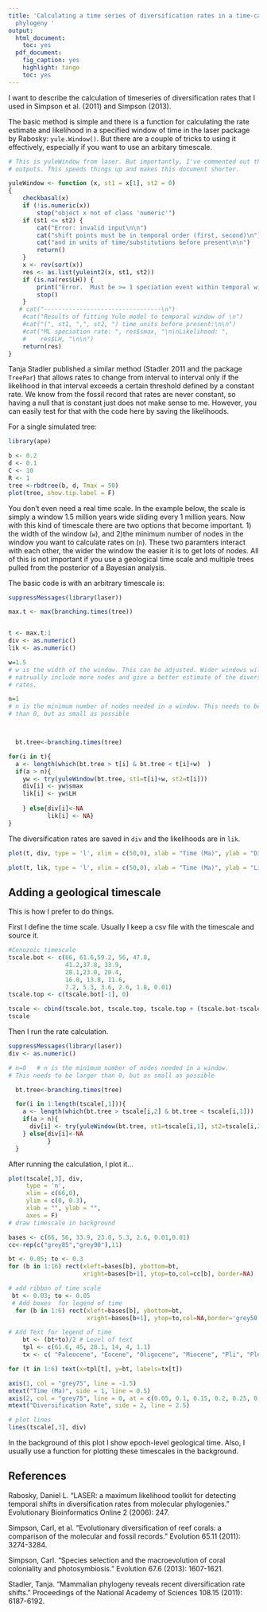 ```yaml
---
title: 'Calculating a time series of diversification rates in a time-calibrated molecular
  phylogeny '
output:
  html_document:
    toc: yes
  pdf_document:
    fig_caption: yes
    highlight: tango
    toc: yes
---
```





I want to describe the calculation of timeseries of diversification rates that I used in Simpson et al. (2011) and Simpson (2013). 

The basic method is simple and there is a function for calculating the rate estimate and likelihood in a specified window of time in the laser package by Rabosky: `yule.Window()`. But there are a couple of tricks to using it effectively, especially if you want to use an arbitary timescale. 

```r
# This is yuleWindow from laser. But importantly, I've commented out the text
# outputs. This speeds things up and makes this document shorter.

yuleWindow <- function (x, st1 = x[1], st2 = 0) 
{
    checkbasal(x)
    if (!is.numeric(x)) 
        stop("object x not of class 'numeric'")
    if (st1 <= st2) {
        cat("Error: invalid input\n\n")
        cat("shift points must be in temporal order (first, second)\n")
        cat("and in units of time/substitutions before present\n\n")
        return()
    }
    x <- rev(sort(x))
    res <- as.list(yuleint2(x, st1, st2))
    if (is.na(res$LH)) {
        print("Error.  Must be >= 1 speciation event within temporal window\n")
        stop()
    }
   # cat("---------------------------------\n")
    #cat("Results of fitting Yule model to temporal window of \n")
    #cat("(", st1, ",", st2, ") time units before present:\n\n")
    #cat("ML speciation rate: ", res$smax, "\n\nLikelihood: ", 
    #    res$LH, "\n\n")
    return(res)
}
```


Tanja Stadler published a similar method (Stadler 2011 and the package `TreePar`) that allows rates to change from interval to interval only if the likelihood in that interval exceeds a certain threshold defined by a constant rate. We know from the fossil record that rates are never constant, so having a null that is constant just does not make sense to me. However, you can easily test for that with the code here by saving the likelihoods.


For a single simulated tree: 
```r
library(ape)

b <- 0.2
d <- 0.1
C <- 10
R <- 1
tree <-rbdtree(b, d, Tmax = 50)
plot(tree, show.tip.label = F)
```


You don't even need a real time scale. In the example below, the scale is simply a window 1.5 million years wide sliding every 1 million years. Now with this kind of timescale there are two options that become important. 1) the width of the window (`w`), and 2)the minimum number of nodes in the window you want to calculate rates on (`n`). These two paramters interact with each other, the wider the window the easier it is to get lots of nodes. All of this is not important if you use a geological time scale and multiple trees pulled from the posterior of a Bayesian analysis.


The basic code is with an arbitrary timescale is:
```r
suppressMessages(library(laser))

max.t <- max(branching.times(tree))


t <- max.t:1
div <- as.numeric()
lik <- as.numeric()

w=1.5 
# w is the width of the window. This can be adjusted. Wider windows will
# natrually include more nodes and give a better estimate of the diversification
# rates.

n=1   
# n is the minimum number of nodes needed in a window. This needs to be larger
# than 0, but as small as possible



  bt.tree<-branching.times(tree)

for(i in t){
  a <- length(which(bt.tree > t[i] & bt.tree < t[i]+w)  )
  if(a > n){
    yw <- try(yuleWindow(bt.tree, st1=t[i]+w, st2=t[i]))
    div[i] <- yw$smax
    lik[i] <- yw$LH
    
    } else{div[i]<-NA
           lik[i] <- NA}
}
```

The diversification rates are saved in `div` and the likelihoods are in `lik`.
```r
plot(t, div, type = 'l', xlim = c(50,0), xlab = "Time (Ma)", ylab = "Diversification Rate")
```

```r
plot(t, lik, type = 'l', xlim = c(50,0), xlab = "Time (Ma)", ylab = "Likelihood")
```




Adding a geological timescale
---

This is how I prefer to do things.

First I define the time scale. Usually I keep a csv file with the timescale and source it.
```r
#Cenozoic timescale
tscale.bot <- c(66, 61.6,59.2, 56, 47.8,
                41.2,37.8, 33.9, 
                28.1,23.0, 20.4, 
                16.0, 13.8, 11.6, 
                7.2, 5.3, 3.6, 2.6, 1.8, 0.01)
tscale.top <- c(tscale.bot[-1], 0)

tscale <- cbind(tscale.bot, tscale.top, tscale.top + (tscale.bot-tscale.top)/2)
tscale

```

Then I run the rate calculation.
```r
suppressMessages(library(laser))
div <- as.numeric()

# n=0   # n is the minimum number of nodes needed in a window. 
# This needs to be larger than 0, but as small as possible

  bt.tree<-branching.times(tree)

  for(i in 1:length(tscale[,1])){
    a <- length(which(bt.tree > tscale[i,2] & bt.tree < tscale[i,1]))
    if(a > n){
      div[i] <- try(yuleWindow(bt.tree, st1=tscale[i,1], st2=tscale[i,2])$smax)
    } else{div[i]<-NA
           }
  }
```

After running the calculation, I plot it...
```r
plot(tscale[,3], div, 
     type = 'n', 
     xlim = c(66,0), 
     ylim = c(0, 0.3), 
     xlab = "", ylab = "", 
     axes = F)
# draw timescale in background

bases <- c(66, 56, 33.9, 23.0, 5.3, 2.6, 0.01,0.01)
cc<-rep(c("grey85","grey90"),11) 

bt <- 0.05; to <- 0.3
for (b in 1:16) rect(xleft=bases[b], ybottom=bt, 
                     xright=bases[b+1], ytop=to,col=cc[b], border=NA)

# add ribbon of time scale
 bt <- 0.03; to <- 0.05
 # Add boxes  for legend of time 
  for (b in 1:6) rect(xleft=bases[b], ybottom=bt, 
                      xright=bases[b+1], ytop=to,col=NA,border='grey50')

# Add Text for legend of time
    bt <- (bt+to)/2 # Level of text
    tpl <- c(61.6, 45, 28.1, 14, 4, 1.1)
    tx <- c( "Paleocene", "Eocene", "Oligocene", "Miocene", "Pli", "Ple")

for (t in 1:6) text(x=tpl[t], y=bt, labels=tx[t])

axis(1, col = "grey75", line = -1.5)
mtext("Time (Ma)", side = 1, line = 0.5)
axis(2, col = "grey75", line = 0, at = c(0.05, 0.1, 0.15, 0.2, 0.25, 0.3))
mtext("Diversification Rate", side = 2, line = 2.5)

# plot lines
lines(tscale[,3], div)
```

In the background of this plot I show epoch-level geological time. Also, I usually use a function for plotting these timescales in the background.




References
---
Rabosky, Daniel L. "LASER: a maximum likelihood toolkit for detecting temporal shifts in diversification rates from molecular phylogenies." Evolutionary Bioinformatics Online 2 (2006): 247.

Simpson, Carl, et al. "Evolutionary diversification of reef corals: a comparison of the molecular and fossil records." Evolution 65.11 (2011): 3274-3284.

Simpson, Carl. "Species selection and the macroevolution of coral coloniality and photosymbiosis." Evolution 67.6 (2013): 1607-1621.

Stadler, Tanja. "Mammalian phylogeny reveals recent diversification rate shifts." Proceedings of the National Academy of Sciences 108.15 (2011): 6187-6192.
